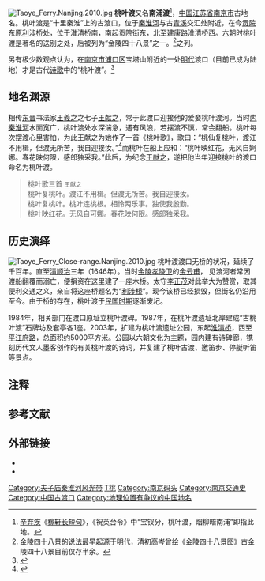 [[File:Taoye_Ferry.Nanjing.2010.jpg|thumb]]
'''桃叶渡'''又名'''南浦渡'''<ref group="注">[[辛弃疾|辛弃疾]]《[[稼轩长短句|稼轩长短句]]》，《祝英台令》中“宝钗分，桃叶渡，烟柳暗南浦”即指此地。</ref>，[[中国|中国]][[江苏省|江苏省]][[南京市|南京市]]古地名。桃叶渡是“十里秦淮”上的古渡口，位于[[秦淮河|秦淮河]]与古[[青溪|青溪]]交汇处附近，在今[[贡院|贡院]]东原[[利涉桥|利涉桥]]处，位于淮清桥南，南起贡院街东，北至[[建康路|建康路]]淮清桥西。[[六朝|六朝]]时桃叶渡是著名的送别之处，后被列为“金陵四十八景”之一。<ref group="注">金陵四十八景的说法最早起源于明代，清初高岑曾绘《金陵四十八景图》古金陵四十八景目前仅存半余。</ref>之列。

另有极少数观点认为，在[[南京市|南京市]][[浦口区|浦口区]]宝塔山附近的一处[[明代|明代]]渡口（目前已成为陆地）才是古代[[诗歌|诗歌]]中的“桃叶渡”。<ref>{{cite web|title=古桃叶渡在浦口不在秦淮？|url=http://kb.dsqq.cn/old/html/2009-02/09/content_66940960.htm|publisher=现代快报|accessdate=2012-08-23|deadurl=yes|archiveurl=https://web.archive.org/web/20160304103921/http://kb.dsqq.cn/old/html/2009-02/09/content_66940960.htm|archivedate=2016-03-04}}</ref>

==地名渊源==
相传[[东晋|东晋]]书法家[[王羲之|王羲之]]之七子[[王献之|王献之]]，常于此渡口迎接他的爱妾桃叶渡河。当时[[内秦淮河|内秦淮河]]水面宽广，桃叶渡处水深湍急，遇有风浪，若摆渡不慎，常会翻船。桃叶每次摆渡心里害怕，为此王献之为她作了一首《桃叶歌》，歌曰：“桃仙复桃叶，渡江不用楫，但渡无所苦，我自迎接汝。”<ref>{{cite web|url=http://www.zdic.net/cd/ci/10/ZdicE6ZdicA1Zdic83130180.htm|title=桃叶歌|publisher=''汉典''|quote=乐府清商曲辞 吴 声歌曲名。《乐府诗集·清商曲辞二·桃叶歌》 郭茂倩 解题引《古今乐录》：《桃叶歌》者， 晋  王子敬 所作也。 桃叶 ， 子敬 妾名，缘於篤爱，所以歌之。《隋书·五行志》曰： 陈 时 江 南盛歌 王献之 《桃叶》诗，云：‘桃叶復桃叶，渡江不用楫。但渡无所苦，我自迎接汝。’|accessdate=2009-05-23|archive-date=2011-05-07|archive-url=https://web.archive.org/web/20110507015857/http://www.zdic.net/cd/ci/10/ZdicE6ZdicA1Zdic83130180.htm|dead-url=no}}</ref>而桃叶在船上应和：“桃叶映红花，无风自婀娜。春花映何限，感郎独采我。”此后，为纪念[[王献之|王献之]]，遂把他当年迎接桃叶的渡口命名为桃叶渡。
<blockquote>桃叶歌三首  <small>王献之</small><br />
桃叶复桃叶。渡江不用楫。但渡无所苦。我自迎接汝。<br />
桃叶复桃叶。桃叶连桃根。相怜两乐事。独使我殷勤。<br />
桃叶映红花。无风自可娜。春花映何限。感郎独采我。
</blockquote>

==历史演绎==
[[File:Taoye_Ferry_Close-range.Nanjing.2010.jpg|thumb]]
桃叶渡渡口无桥的状况，延续了千百年。直至[[清朝|清]][[顺治|顺治]]三年（1646年）。当时[[金陵|金陵]][[孝陵卫|孝陵卫]]的[[金云甫|金云甫]]， 见渡河者常因渡船翻覆而溺亡，便捐资在这里建了一座木桥。太守[[李正茂_(明末清初)|李正茂]]对此举大为赞赏，取其便利交通之义，亲自将这座桥题名为“[[利涉桥|利涉桥]]”。现今该桥已经损毁，但街名仍沿用至今。由于桥的存在，桃叶渡于[[中華民國大陸時期|民国时期]]逐渐废圮。

1984年，相关部门在渡口原址立桃叶渡碑。1987年，在桃叶渡遗址北岸建成“古桃叶渡”石牌坊及套亭各1座。2003年，扩建为桃叶渡遗址公园，东起[[淮清桥|淮清桥]]，西至[[平江府路|平江府路]]，总面积约5000平方米。公园以六朝文化为主题，园内建有诗碑廊，镌刻历代文人墨客创作的有关桃叶渡的诗词，并复建了桃叶古渡、邀笛步、停艇听笛等景点。

==注释==
<div class="references-small">
<references group="注"/>
</div>

== 参考文献 ==
{{reflist}}

== 外部链接 ==
*{{cite web|url=http://www.njcct.com/place_view.php?id=901|title=南京桃叶渡|publisher=''南京旅游网''|accessdate=2009-05-24|deadurl=yes|archiveurl=https://web.archive.org/web/20090409022042/http://www.njcct.com/place_view.php?id=901|archivedate=2009年4月9日|df=}}
*{{cite web|url=http://www.nanjing.gov.cn/culture/csjy/zjnj/200704/t20070417_210947.htm|title=桃叶渡|publisher=''金陵文脉''|accessdate=2009-05-24|deadurl=yes|archiveurl=https://web.archive.org/web/20120927071034/http://www.nanjing.gov.cn/culture/csjy/zjnj/200704/t20070417_210947.htm|archivedate=2012-09-27}}

{{金陵四十八景}}

{{南京}}
[[Category:夫子庙秦淮河风光带|Category:夫子庙秦淮河风光带]]
[[Category:中國民間傳說|T桃]]
[[Category:南京码头|Category:南京码头]]
[[Category:南京交通史|Category:南京交通史]]
[[Category:中国古渡口|Category:中国古渡口]]
[[Category:地理位置有争议的中国地名|Category:地理位置有争议的中国地名]]